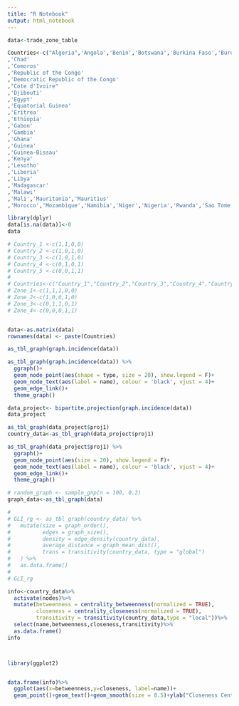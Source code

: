```yaml
---
title: "R Notebook"
output: html_notebook
---
```

```r
data<-trade_zone_table

```

```r
Countries<-c("Algeria",'Angola','Benin','Botswana','Burkina Faso','Burundi','Cabo Verde','Cameroon','Central African Republic'
,'Chad'
,'Comoros'
,'Republic of the Congo'
,'Democratic Republic of the Congo'
,"Cote d'Ivoire"
,'Djibouti'
,'Egypt'
,'Equatorial Guinea'
,'Eritrea'
,'Ethiopia'
,'Gabon'
,'Gambia'
,'Ghana'
,'Guinea'
,'Guinea-Bissau'
,'Kenya'
,'Lesotho'
,'Liberia'
,'Libya'
,'Madagascar'
,'Malawi'
,'Mali','Mauritania','Mauritius'
,'Morocco','Mozambique','Namibia','Niger','Nigeria','Rwanda','Sao Tome and Principe','Senegal','Seychelles','Sierra Leone','Somalia','South Africa','South Sudan','Sudan','Swaziland','Tanzania','Togo','Tunisia','Uganda','Zambia','Zimbabwe')


```
```r
library(dplyr)
data[is.na(data)]<-0
data
```


```r


# Country_1 <-c(1,1,0,0)
# Country_2 <-c(1,0,1,0)
# Country_3 <-c(1,0,1,0)
# Country_4 <-c(0,1,0,1)
# Country_5 <-c(0,0,1,1)
# 
# Countries<-c("Country_1","Country_2","Country_3","Country_4","Country_5")
# Zone_1<-c(1,1,1,0,0)
# Zone_2<-c(1,0,0,1,0)
# Zone_3<-c(0,1,1,0,1)
# Zone_4<-c(0,0,0,1,1)


data<-as.matrix(data)
rownames(data) <- paste(Countries)

as_tbl_graph(graph.incidence(data))


```


```r
as_tbl_graph(graph.incidence(data)) %>% 
  ggraph()+
  geom_node_point(aes(shape = type, size = 20), show.legend = F)+
  geom_node_text(aes(label = name), colour = 'black', vjust = 4)+
  geom_edge_link()+
  theme_graph()
```

```r
data_project<- bipartite.projection(graph.incidence(data)) 
data_project

as_tbl_graph(data_project$proj1)
country_data<-as_tbl_graph(data_project$proj1)
```

```r
as_tbl_graph(data_project$proj1) %>% 
  ggraph()+
  geom_node_point(aes(size = 20), show.legend = F)+
  geom_node_text(aes(label = name), colour = 'black', vjust = 4)+
  geom_edge_link()+
  theme_graph()


```

```r
# random_graph <- sample_gnp(n = 100, 0.2)
graph_data<-as_tbl_graph(data)

# 
# GLI_rg <- as_tbl_graph(country_data) %>%
#   mutate(size = graph_order(),
#          edges = graph_size(),
#          density = edge_density(country_data),
#          average_distance = graph_mean_dist(),
#          trans = transitivity(country_data, type = "global")
#   ) %>%
#   as.data.frame()
# 
# GLI_rg

info<-country_data%>%
  activate(nodes)%>%
  mutate(betweenness = centrality_betweenness(normalized = TRUE),
         closeness = centrality_closeness(normalized = TRUE),
         transitivity = transitivity(country_data,type = "local"))%>%
  select(name,betweenness,closeness,transitivity)%>%
  as.data.frame()
info




```
```r
library(ggplot2)


data.frame(info)%>%
  ggplot(aes(x=betweenness,y=closeness, label=name))+
  geom_point()+geom_text()+geom_smooth(size = 0.5)+ylab("Closeness Centrality")+xlab("betweenness")

```







